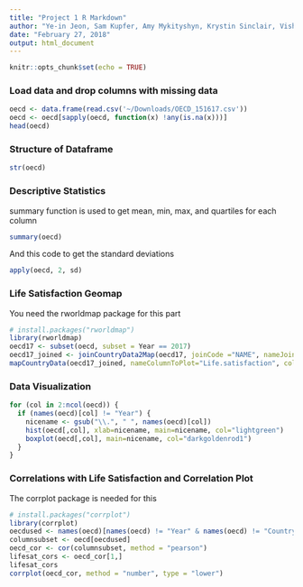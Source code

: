 ```yaml
---
title: "Project 1 R Markdown"
author: "Ye-in Jeon, Sam Kupfer, Amy Mykityshyn, Krystin Sinclair, Vishnupriya Venkateswaran"
date: "February 27, 2018"
output: html_document
---
```


```r
knitr::opts_chunk$set(echo = TRUE)
```


### Load data and drop columns with missing data
```r
oecd <- data.frame(read.csv('~/Downloads/OECD_151617.csv'))
oecd <- oecd[sapply(oecd, function(x) !any(is.na(x)))]
head(oecd)
```


### Structure of Dataframe
```r
str(oecd)
```


### Descriptive Statistics
summary function is used to get mean, min, max, and quartiles for each column
```r
summary(oecd)
```
And this code to get the standard deviations
```r
apply(oecd, 2, sd)
```


### Life Satisfaction Geomap
You need the rworldmap package for this part
```r
# install.packages("rworldmap")
library(rworldmap)
oecd17 <- subset(oecd, subset = Year == 2017)
oecd17_joined <- joinCountryData2Map(oecd17, joinCode ="NAME", nameJoinColumn = "Country")
mapCountryData(oecd17_joined, nameColumnToPlot="Life.satisfaction", colourPalette = c("red", "yellow", "green"), missingCountryCol = "gray89", addLegend = TRUE, mapTitle = "Life Satisfaction in OECD Countries" )
```


### Data Visualization
```r
for (col in 2:ncol(oecd)) {
  if (names(oecd)[col] != "Year") {
    nicename <- gsub("\\.", " ", names(oecd)[col])
    hist(oecd[,col], xlab=nicename, main=nicename, col="lightgreen")
    boxplot(oecd[,col], main=nicename, col="darkgoldenrod1")
  }
}

```


### Correlations with Life Satisfaction and Correlation Plot
The corrplot package is needed for this
```r
# install.packages("corrplot")
library(corrplot)
oecdused <- names(oecd)[names(oecd) != "Year" & names(oecd) != "Country"]
columnsubset <- oecd[oecdused]
oecd_cor <- cor(columnsubset, method = "pearson")
lifesat_cors <- oecd_cor[1,]
lifesat_cors
corrplot(oecd_cor, method = "number", type = "lower")
```
